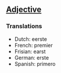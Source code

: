 ==[[Adjective]]==

===Translations===

*Dutch: eerste
*French: premier
*Frisian: earst
*German: erste
*Spanish: primero
